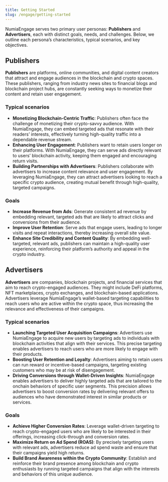 ```yaml
---
title: Getting Started
slug: /engage/getting-started
---
```


NumiaEngage serves two primary user personas: **Publishers** and **Advertisers**, each with distinct goals, needs, and challenges. Below, we outline each persona’s characteristics, typical scenarios, and key objectives.


## Publishers

**Publishers** are platforms, online communities, and digital content creators that attract and engage audiences in the blockchain and crypto spaces. These publishers, ranging from industry news sites to financial blogs and blockchain project hubs, are constantly seeking ways to monetize their content and retain user engagement.


### Typical scenarios
* **Monetizing Blockchain-Centric Traffic**: Publishers often face the challenge of monetizing their crypto-savvy audience. With NumiaEngage, they can embed targeted ads that resonate with their readers’ interests, effectively turning high-quality traffic into a dependable revenue stream.
* **Enhancing User Engagement**: Publishers want to retain users longer on their platforms. With NumiaEngage, they can serve ads directly relevant to users’ blockchain activity, keeping them engaged and encouraging return visits.
* **Building Partnerships with Advertisers**: Publishers collaborate with advertisers to increase content relevance and user engagement. By leveraging NumiaEngage, they can attract advertisers looking to reach a specific crypto audience, creating mutual benefit through high-quality, targeted campaigns.

### Goals

* **Increase Revenue from Ads**: Generate consistent ad revenue by embedding relevant, targeted ads that are likely to attract clicks and conversions from their audience.
* **Improve User Retention**: Serve ads that engage users, leading to longer visits and repeat interactions, thereby increasing overall site value.
* **Enhance Site Credibility and Content Quality**: By embedding well-targeted, relevant ads, publishers can maintain a high-quality user experience, reinforcing their platform’s authority and appeal in the crypto industry.

<Card 
  title="Publisher Guide"
  description="Read our Publisher Guide to quickly get started as an Publisher on NumiaEngage."
  link="/engage/publisher-guide/getting-started"
  icon="monitor"
  iconType='duotone'
  iconSize='32px'
/>

## Advertisers
**Advertisers** are companies, blockchain projects, and financial services that aim to reach crypto-engaged audiences. They might include DeFi platforms, NFT marketplaces, crypto exchanges, and blockchain-based applications. Advertisers leverage NumiaEngage’s wallet-based targeting capabilities to reach users who are active within the crypto space, thus increasing the relevance and effectiveness of their campaigns.


### Typical scenarios 
* **Launching Targeted User Acquisition Campaigns**: Advertisers use NumiaEngage to acquire new users by targeting ads to individuals with blockchain activities that align with their services. This precise targeting enables advertisers to reach users who are more likely to engage with their products.
* **Boosting User Retention and Loyalty**: Advertisers aiming to retain users can run reward or incentive-based campaigns, targeting existing customers who may be at risk of disengagement. 
* **Driving Conversions through Wallet-Driven Insights**: NumiaEngage enables advertisers to deliver highly targeted ads that are tailored to the onchain behaviors of specific user segments. This precision allows advertisers to boost conversion rates by delivering relevant offers to audiences who have demonstrated interest in similar products or services.


### Goals
* **Achieve Higher Conversion Rates**: Leverage wallet-driven targeting to reach crypto-engaged users who are likely to be interested in their offerings, increasing click-through and conversion rates.
* **Maximize Return on Ad Spend (ROAS)**: By precisely targeting users with relevant ads, advertisers reduce ad spend waste and ensure that their campaigns yield high returns.
* **Build Brand Awareness within the Crypto Community**: Establish and reinforce their brand presence among blockchain and crypto enthusiasts by running targeted campaigns that align with the interests and behaviors of this unique audience.

<Card 
  title="Advertiser Guide"
  description="Read our Advertiser Guide to quickly get started as an Advertiser on NumiaEngage."
  link="/engage/advertiser-guide/getting-started"
  icon="images"
  iconType='duotone'
  iconSize='32px'
/>